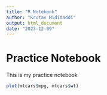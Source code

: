 ```yaml
---
title: "R Notebook"
author: "Krutav Mididaddi"
output: html_document
date: "2023-12-09"
---
```


# Practice Notebook

This is my practice notebook

```r
plot(mtcars$mpg, mtcars$wt)
```
